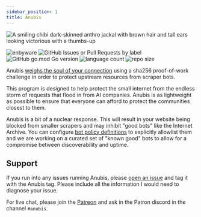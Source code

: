 ```yaml
---
sidebar_position: 1
title: Anubis
---
```


<img
  width={256}
  src="/img/happy.webp"
  alt="A smiling chibi dark-skinned anthro jackal with brown hair and tall ears looking victorious with a thumbs-up"
/>

![enbyware](https://pride-badges.pony.workers.dev/static/v1?label=enbyware&labelColor=%23555&stripeWidth=8&stripeColors=FCF434%2CFFFFFF%2C9C59D1%2C2C2C2C)
![GitHub Issues or Pull Requests by label](https://img.shields.io/github/issues/TecharoHQ/anubis)
![GitHub go.mod Go version](https://img.shields.io/github/go-mod/go-version/TecharoHQ/anubis)
![language count](https://img.shields.io/github/languages/count/TecharoHQ/anubis)
![repo size](https://img.shields.io/github/repo-size/TecharoHQ/anubis)

Anubis [weighs the soul of your connection](https://en.wikipedia.org/wiki/Weighing_of_souls) using a sha256 proof-of-work challenge in order to protect upstream resources from scraper bots.

This program is designed to help protect the small internet from the endless storm of requests that flood in from AI companies. Anubis is as lightweight as possible to ensure that everyone can afford to protect the communities closest to them.

Anubis is a bit of a nuclear response. This will result in your website being blocked from smaller scrapers and may inhibit "good bots" like the Internet Archive. You can configure [bot policy definitions](./policies) to explicitly allowlist them and we are working on a curated set of "known good" bots to allow for a compromise between discoverability and uptime.

## Support

If you run into any issues running Anubis, please [open an issue](https://github.com/TecharoHQ/anubis/issues/new?template=Blank+issue) and tag it with the Anubis tag. Please include all the information I would need to diagnose your issue.

For live chat, please join the [Patreon](https://patreon.com/cadey) and ask in the Patron discord in the channel `#anubis`.
